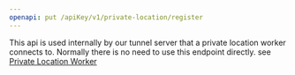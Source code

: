 ```yaml
---
openapi: put /apiKey/v1/private-location/register
---
```


This api is used internally by our tunnel server that a private location worker connects to.
Normally there is no need to use this endpoint directly.
see [Private Location Worker](https://app.octomind.dev/proxy/private-location)
